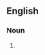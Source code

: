 ==English==

===Noun===
{{en-noun|sg=[[full]] [[bird]] [[colonel]]}}

#{{alternative form of|bird colonel}}